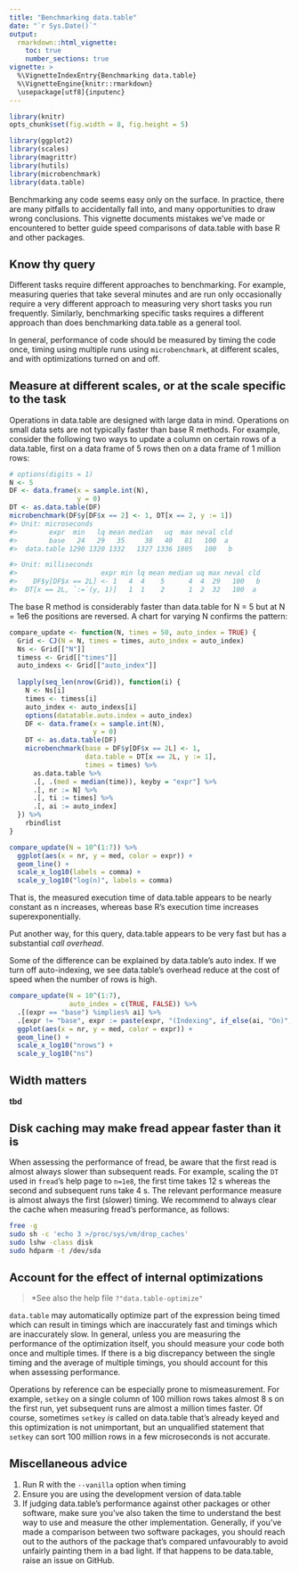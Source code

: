 ```yaml
---
title: "Benchmarking data.table"
date: "`r Sys.Date()`"
output:
  rmarkdown::html_vignette:
    toc: true
    number_sections: true
vignette: >
  %\VignetteIndexEntry{Benchmarking data.table}
  %\VignetteEngine{knitr::rmarkdown}
  \usepackage[utf8]{inputenc}
---
```


<style>
h2 {
    font-size: 20px;
}
</style>

```r
library(knitr)
opts_chunk$set(fig.width = 8, fig.height = 5)
```

```r
library(ggplot2)
library(scales)
library(magrittr)
library(hutils)
library(microbenchmark)
library(data.table)

```

Benchmarking any code seems easy only on the surface. In practice, there are many pitfalls to accidentally fall into, and many opportunities to draw wrong conclusions. This vignette documents mistakes we've made or encountered to better guide speed comparisons of data.table with base R and other packages. 

## Know thy query
Different tasks require different approaches to benchmarking. For example, measuring queries that take several minutes and are run only occasionally require a very different approach to measuring very short tasks you run frequently. Similarly, benchmarking specific tasks requires a different approach than does benchmarking data.table as a general tool.

In general, performance of code should be measured by timing the code once, timing using multiple runs using `microbenchmark`, at different scales, and with optimizations turned on and off.

## Measure at different scales, or at the scale specific to the task
Operations in data.table are designed with large data in mind. Operations on small data sets are not typically faster than base R methods. For example, consider the following two ways to update a column on certain rows of a data.table, first on a data frame of 5 rows then on a data frame of 1 million rows:

```r
# options(digits = 1)
N <- 5
DF <- data.frame(x = sample.int(N), 
                 y = 0)
DT <- as.data.table(DF)
microbenchmark(DF$y[DF$x == 2] <- 1, DT[x == 2, y := 1])
#> Unit: microseconds
#>        expr  min   lq mean median   uq  max neval cld
#>        base   24   29   35     38   40   81   100  a 
#>  data.table 1290 1320 1332   1327 1336 1805   100   b
```

```r
#> Unit: milliseconds
#>                     expr min lq mean median uq max neval cld
#>    DF$y[DF$x == 2L] <- 1   4  4    5      4  4  29   100   b
#>  DT[x == 2L, `:=`(y, 1)]   1  1    2      1  2  32   100  a 
```

The base R method is considerably faster than data.table for N = 5 but at N = 1e6 the positions are reversed. A chart for varying N confirms the pattern:

```r
compare_update <- function(N, times = 50, auto_index = TRUE) {
  Grid <- CJ(N = N, times = times, auto_index = auto_index)
  Ns <- Grid[["N"]]
  timess <- Grid[["times"]]
  auto_indexs <- Grid[["auto_index"]]
  
  lapply(seq_len(nrow(Grid)), function(i) {
    N <- Ns[i]
    times <- timess[i]
    auto_index <- auto_indexs[i]
    options(datatable.auto.index = auto_index)
    DF <- data.frame(x = sample.int(N), 
                     y = 0)
    DT <- as.data.table(DF)
    microbenchmark(base = DF$y[DF$x == 2L] <- 1,
                   data.table = DT[x == 2L, y := 1],
                   times = times) %>%
      as.data.table %>%
      .[, .(med = median(time)), keyby = "expr"] %>%
      .[, nr := N] %>%
      .[, ti := times] %>%
      .[, ai := auto_index]
  }) %>% 
    rbindlist
}

compare_update(N = 10^(1:7)) %>%
  ggplot(aes(x = nr, y = med, color = expr)) + 
  geom_line() + 
  scale_x_log10(labels = comma) + 
  scale_y_log10("log(n)", labels = comma)
```

That is, the measured execution time of data.table appears to be nearly constant as n increases, whereas base R's execution time increases superexponentially. 

Put another way, for this query, data.table appears to be very fast but has a substantial *call overhead*. 

Some of the difference can be explained by data.table's auto index. If we turn off auto-indexing, we see data.table's overhead reduce at the cost of speed when the number of rows is high.

```r
compare_update(N = 10^(1:7), 
               auto_index = c(TRUE, FALSE)) %>%
  .[(expr == "base") %implies% ai] %>%
  .[expr != "base", expr := paste(expr, "(Indexing", if_else(ai, "On)", "Off)"))] %>%
  ggplot(aes(x = nr, y = med, color = expr)) + 
  geom_line() + 
  scale_x_log10("nrows") + 
  scale_y_log10("ns")
```

## Width matters
**tbd**

## Disk caching may make fread appear faster than it is
When assessing the performance of fread, be aware that the first read is almost always slower than subsequent reads. For example, scaling the `DT` used in `fread`'s help page to `n=1e8`, the first time takes 12 s whereas the second and subsequent runs take 4 s. The relevant performance measure is almost always the first (slower) timing. We recommend to always clear the cache when measuring fread's performance, as follows:

```sh
free -g
sudo sh -c 'echo 3 >/proc/sys/vm/drop_caches'
sudo lshw -class disk
sudo hdparm -t /dev/sda
```

## Account for the effect of internal optimizations
> *See also the help file `?"data.table-optimize"`

`data.table` may automatically optimize part of the expression being timed which can result in timings which are inaccurately fast and timings which are inaccurately slow. In general, unless you are measuring the performance of the optimization itself, you should measure your code both once and multiple times. If there is a big discrepancy between the single timing and the average of multiple timings, you should account for this when assessing performance.

Operations by reference can be especially prone to mismeasurement. For example, `setkey` on a single column of 100 million rows takes almost 8 s on the first run, yet subsequent runs are almost a million times faster. Of course, sometimes `setkey` *is* called on data.table that's already keyed and this optimization is not unimportant, but an unqualified statement that `setkey` can sort 100 million rows in a few microseconds is not accurate.

## Miscellaneous advice

1. Run R with the `--vanilla` option when timing
2. Ensure you are using the development version of data.table
3. If judging data.table's performance against other packages or other software, make sure you've also taken the time to understand the best way to use and measure the other implementation. Generally, if you've made a comparison between two software packages, you should reach out to the authors of the package that's compared unfavourably to avoid unfairly painting them in a bad light. If that happens to be data.table, raise an issue on GitHub.




